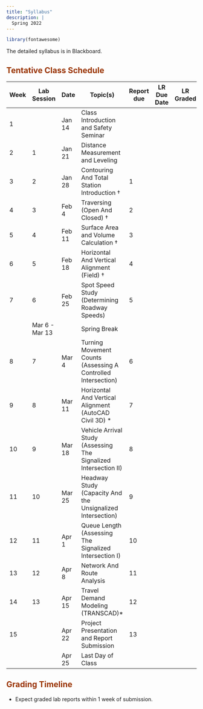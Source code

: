 ```yaml
---
title: "Syllabus"
description: |
  Spring 2022
---
```


```r
library(fontawesome)
```

The detailed syllabus is in Blackboard. 

## <font color="993300">Tentative Class Schedule</font>

|     Week    |     Lab Session       |     Date      |     Topic(s)                                                                     |     Report due    | LR Due Date | LR Graded |
|-------------|-----------------------|---------------|----------------------------------------------------------------------------------|-------------------|-------------|-----------|
|     1       |                       |     Jan 14    |     Class Introduction   and Safety Seminar                                      |                   |             |           |
|     2       |     1                 |     Jan 21    |     Distance Measurement   and Leveling                                          |                   |             |           |
|     3       |     2                 |     Jan 28    |     Contouring And Total   Station Introduction †                                |     1             |             |           |
|     4       |     3                 |     Feb 4     |     Traversing      (Open And   Closed) †                                        |     2             |             |           |
|     5       |     4                 |     Feb 11    |     Surface Area and   Volume Calculation †                                      |     3             |             |           |
|     6       |     5                 |     Feb 18    |     Horizontal And Vertical   Alignment      (Field) †                           |     4             |             |           |
|     7       |     6                 |     Feb 25    |     Spot Speed Study        (Determining Roadway   Speeds)                       |     5             |             |           |
|             |     Mar 6 - Mar 13    |               |     Spring Break                                                                 |                   |             |           |
|     8       |     7                 |     Mar 4     |     Turning Movement   Counts      (Assessing A   Controlled Intersection)       |     6             |             |           |
|     9       |     8                 |     Mar 11    |     Horizontal And   Vertical Alignment      (AutoCAD Civil   3D) *              |     7             |             |           |
|     10      |     9                 |     Mar 18    |     Vehicle Arrival   Study      (Assessing The   Signalized Intersection II)    |     8             |             |           |
|     11      |     10                |     Mar 25    |     Headway Study      (Capacity And the   Unsignalized Intersection)            |     9             |             |           |
|     12      |     11                |     Apr 1     |     Queue Length      (Assessing The   Signalized Intersection I)                |     10            |             |           |
|     13      |     12                |     Apr 8     |     Network And   Route Analysis                                                 |     11            |             |           |
|     14      |     13                |     Apr 15    |     Travel Demand   Modeling (TRANSCAD)*                                         |     12            |             |           |
|     15      |                       |     Apr 22    |     Project   Presentation and Report Submission                                 |     13            |             |           |
|             |                       |     Apr 25    |     Last Day of Class                                                            |                   |             |           |


## <font color="993300">Grading Timeline</font>

-   Expect graded lab reports within 1 week of submission.
